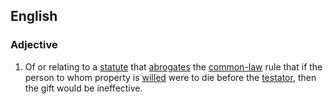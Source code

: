 ==English==
===Adjective===
{{wikipedia}}
{{en-adj|pos=[[anti-]][[lapse]]|-}}
# {{legal}} Of or relating to a [[statute]] that [[abrogate]]s the [[common-law]] rule that if the person to whom property is [[will#Verb|will]]ed were to die before the [[testator]], then the gift would be ineffective.
{{anagrams:en/aaeilnpst}}